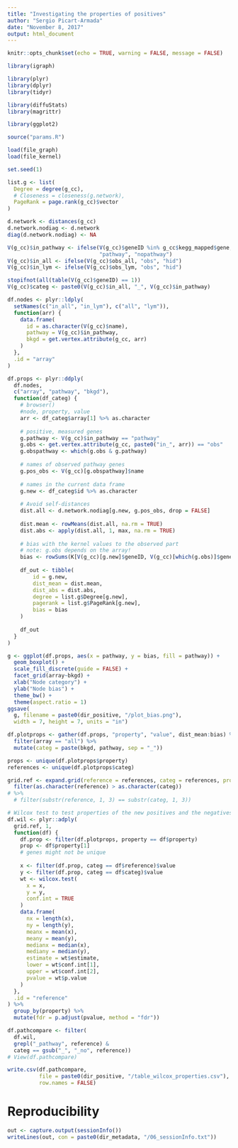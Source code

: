 ```yaml
---
title: "Investigating the properties of positives"
author: "Sergio Picart-Armada"
date: "November 8, 2017"
output: html_document
---
```


```r
knitr::opts_chunk$set(echo = TRUE, warning = FALSE, message = FALSE)
```

```r
library(igraph)

library(plyr)
library(dplyr)
library(tidyr)

library(diffuStats)
library(magrittr)

library(ggplot2)

source("params.R")

load(file_graph)
load(file_kernel)
```


```r
set.seed(1)

list.g <- list(
  Degree = degree(g_cc), 
  # Closeness = closeness(g.network), 
  PageRank = page.rank(g_cc)$vector
)

d.network <- distances(g_cc)
d.network.nodiag <- d.network
diag(d.network.nodiag) <- NA

V(g_cc)$in_pathway <- ifelse(V(g_cc)$geneID %in% g_cc$kegg_mapped$gene, 
                             "pathway", "nopathway")
V(g_cc)$in_all <- ifelse(V(g_cc)$obs_all, "obs", "hid")
V(g_cc)$in_lym <- ifelse(V(g_cc)$obs_lym, "obs", "hid")

stopifnot(all(table(V(g_cc)$geneID) == 1))
V(g_cc)$categ <- paste0(V(g_cc)$in_all, "_", V(g_cc)$in_pathway)

df.nodes <- plyr::ldply(
  setNames(c("in_all", "in_lym"), c("all", "lym")), 
  function(arr) {
    data.frame(
      id = as.character(V(g_cc)$name), 
      pathway = V(g_cc)$in_pathway, 
      bkgd = get.vertex.attribute(g_cc, arr)
    )
  }, 
  .id = "array"
)

df.props <- plyr::ddply(
  df.nodes, 
  c("array", "pathway", "bkgd"), 
  function(df_categ) {
    # browser()
    #node, property, value
    arr <- df_categ$array[1] %>% as.character
    
    # positive, measured genes
    g.pathway <- V(g_cc)$in_pathway == "pathway"
    g.obs <- get.vertex.attribute(g_cc, paste0("in_", arr)) == "obs"
    g.obspathway <- which(g.obs & g.pathway)
    
    # names of observed pathway genes
    g.pos_obs <- V(g_cc)[g.obspathway]$name
    
    # names in the current data frame
    g.new <- df_categ$id %>% as.character
    
    # Avoid self-distances
    dist.all <- d.network.nodiag[g.new, g.pos_obs, drop = FALSE]
    
    dist.mean <- rowMeans(dist.all, na.rm = TRUE)
    dist.abs <- apply(dist.all, 1, max, na.rm = TRUE)
    
    # bias with the kernel values to the observed part
    # note: g.obs depends on the array!
    bias <- rowSums(K[V(g_cc)[g.new]$geneID, V(g_cc)[which(g.obs)]$geneID])
    
    df_out <- tibble(
        id = g.new, 
        dist_mean = dist.mean, 
        dist_abs = dist.abs, 
        degree = list.g$Degree[g.new], 
        pagerank = list.g$PageRank[g.new], 
        bias = bias
    )
    
    df_out
  }
)
```

```r
g <- ggplot(df.props, aes(x = pathway, y = bias, fill = pathway)) + 
  geom_boxplot() + 
  scale_fill_discrete(guide = FALSE) + 
  facet_grid(array~bkgd) + 
  xlab("Node category") + 
  ylab("Node bias") + 
  theme_bw() + 
  theme(aspect.ratio = 1)
ggsave(
  g, filename = paste0(dir_positive, "/plot_bias.png"), 
  width = 7, height = 7, units = "in")
```

```r
df.plotprops <- gather(df.props, "property", "value", dist_mean:bias) %>% 
  filter(array == "all") %>% 
  mutate(categ = paste(bkgd, pathway, sep = "_")) 

props <- unique(df.plotprops$property)
references <- unique(df.plotprops$categ) 
```

```r
grid.ref <- expand.grid(reference = references, categ = references, property = props) %>% 
  filter(as.character(reference) > as.character(categ)) 
# %>% 
  # filter(substr(reference, 1, 3) == substr(categ, 1, 3))

# Wilcox test to test properties of the new positives and the negatives
df.wil <- plyr::adply(
  grid.ref, 1, 
  function(df) {
    df.prop <- filter(df.plotprops, property == df$property)
    prop <- df$property[1]
    # genes might not be unique
    
    x <- filter(df.prop, categ == df$reference)$value
    y <- filter(df.prop, categ == df$categ)$value
    wt <- wilcox.test(
      x = x, 
      y = y, 
      conf.int = TRUE
    )
    data.frame(
      nx = length(x), 
      ny = length(y), 
      meanx = mean(x), 
      meany = mean(y), 
      medianx = median(x), 
      mediany = median(y), 
      estimate = wt$estimate,
      lower = wt$conf.int[1],
      upper = wt$conf.int[2],
      pvalue = wt$p.value
    )
  }, 
  .id = "reference"
) %>% 
  group_by(property) %>% 
  mutate(fdr = p.adjust(pvalue, method = "fdr"))

df.pathcompare <- filter(
  df.wil, 
  grepl("_pathway", reference) & 
  categ == gsub("_", "_no", reference))
# View(df.pathcompare)

write.csv(df.pathcompare, 
          file = paste0(dir_positive, "/table_wilcox_properties.csv"), 
          row.names = FALSE)
```


# Reproducibility

```r
out <- capture.output(sessionInfo())
writeLines(out, con = paste0(dir_metadata, "/06_sessionInfo.txt"))
```

